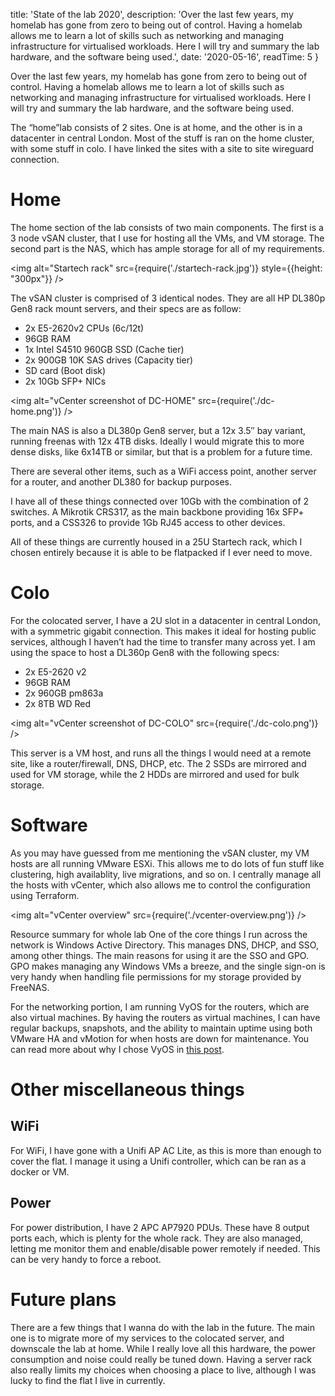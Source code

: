 
  title: 'State of the lab 2020',
  description: 'Over the last few years, my homelab has gone from zero to being out of control. Having a homelab allows me to learn a lot of skills such as networking and managing infrastructure for virtualised workloads. Here I will try and summary the lab hardware, and the software being used.',
  date: '2020-05-16',
  readTime: 5
}


Over the last few years, my homelab has gone from zero to being out of control. Having a homelab allows me to learn a lot of skills such as networking and managing infrastructure for virtualised workloads. Here I will try and summary the lab hardware, and the software being used.

The “home”lab consists of 2 sites. One is at home, and the other is in a datacenter in central London. Most of the stuff is ran on the home cluster, with some stuff in colo. I have linked the sites with a site to site wireguard connection.

# Home

The home section of the lab consists of two main components. The first is a 3 node vSAN cluster, that I use for hosting all the VMs, and VM storage. The second part is the NAS, which has ample storage for all of my requirements.

<img alt="Startech rack" src={require('./startech-rack.jpg')} style={{height: "300px"}} />

The vSAN cluster is comprised of 3 identical nodes. They are all HP DL380p Gen8 rack mount servers, and their specs are as follow:

* 2x E5-2620v2 CPUs (6c/12t)
* 96GB RAM
* 1x Intel S4510 960GB SSD (Cache tier)
* 2x 900GB 10K SAS drives (Capacity tier)
* SD card (Boot disk)
* 2x 10Gb SFP+ NICs

<img alt="vCenter screenshot of DC-HOME" src={require('./dc-home.png')} />

The main NAS is also a DL380p Gen8 server, but a 12x 3.5″ bay variant, running freenas with 12x 4TB disks. Ideally I would migrate this to more dense disks, like 6x14TB or similar, but that is a problem for a future time.

There are several other items, such as a WiFi access point, another server for a router, and another DL380 for backup purposes.

I have all of these things connected over 10Gb with the combination of 2 switches. A Mikrotik CRS317, as the main backbone providing 16x SFP+ ports, and a CSS326 to provide 1Gb RJ45 access to other devices.

All of these things are currently housed in a 25U Startech rack, which I chosen entirely because it is able to be flatpacked if I ever need to move.

# Colo
For the colocated server, I have a 2U slot in a datacenter in central London, with a symmetric gigabit connection. This makes it ideal for hosting public services, although I haven’t had the time to transfer many across yet. I am using the space to host a DL360p Gen8 with the following specs:

* 2x E5-2620 v2
* 96GB RAM
* 2x 960GB pm863a
* 2x 8TB WD Red

<img alt="vCenter screenshot of DC-COLO" src={require('./dc-colo.png')} />

This server is a VM host, and runs all the things I would need at a remote site, like a router/firewall, DNS, DHCP, etc. The 2 SSDs are mirrored and used for VM storage, while the 2 HDDs are mirrored and used for bulk storage.

# Software

As you may have guessed from me mentioning the vSAN cluster, my VM hosts are all running VMware ESXi. This allows me to do lots of fun stuff like clustering, high availablity, live migrations, and so on. I centrally manage all the hosts with vCenter, which also allows me to control the configuration using Terraform.

<img alt="vCenter overview" src={require('./vcenter-overview.png')} />

Resource summary for whole lab
One of the core things I run across the network is Windows Active Directory. This manages DNS, DHCP, and SSO, among other things. The main reasons for using it are the SSO and GPO. GPO makes managing any Windows VMs a breeze, and the single sign-on is very handy when handling file permissions for my storage provided by FreeNAS.

For the networking portion, I am running VyOS for the routers, which are also virtual machines. By having the routers as virtual machines, I can have regular backups, snapshots, and the ability to maintain uptime using both VMware HA and vMotion for when hosts are down for maintenance. You can read more about why I chose VyOS in [this post](/posts/goodbye-pfsense-hello-vyos).

# Other miscellaneous things

## WiFi
For WiFi, I have gone with a Unifi AP AC Lite, as this is more than enough to cover the flat. I manage it using a Unifi controller, which can be ran as a docker or VM.

## Power
For power distribution, I have 2 APC AP7920 PDUs. These have 8 output ports each, which is plenty for the whole rack. They are also managed, letting me monitor them and enable/disable power remotely if needed. This can be very handy to force a reboot.

# Future plans
There are a few things that I wanna do with the lab in the future. The main one is to migrate more of my services to the colocated server, and downscale the lab at home. While I really love all this hardware, the power consumption and noise could really be tuned down. Having a server rack also really limits my choices when choosing a place to live, although I was lucky to find the flat I live in currently.

